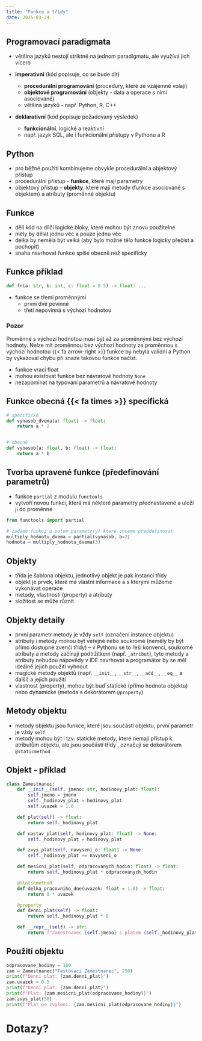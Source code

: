 ```yaml
---
title: "Funkce a třídy"
date: 2025-03-24
---
```


## Programovací paradigmata

- většina jazyků nestojí striktně na jednom paradigmatu, ale využívá jich vícero
  
- **imperativní** (kód popisuje, co se bude dít)
  - **procedurální programování** (procedury, které ze vzájemně volají)
  - **objektové programování** (objekty - data a operace s nimi asociované)
  - většina jazyků - např. Python, R, C++ 
- **deklarativní** (kód popisuje požadovaný výsledek)
  - **funkcionální**, logické a reaktivní 
  - např. jazyk SQL, ale i funkcionální přístupy v Pythonu a R

## Python

- pro běžné použití kombinujeme obvykle procedurální a objektový přístup
- procedurální přístup - **funkce**, které mají parametry
- objektový přístup - **objekty**, které mají metody (funkce asociované s objektem) a atributy (proměnné objektu)
  
## Funkce

- dělí kód na dílčí logické bloky, které mohou být znovu použitelné
- měly by dělat jednu věc a pouze jednu věc
- délka by neměla být velká (aby bylo možné tělo funkce logicky přečíst a pochopit)
- snaha navrhovat funkce spíše obecně než specificky

## Funkce příklad

```python
def fn(a: str, b: int, c: float = 0.5) -> float: ...
```

- funkce se třemi proměnnými 
  - první dvě povinné
  - třetí nepovinná s výchozí hodnotou 
  
::: {.callout-warning}
### Pozor
Proměnné s výchozí hodnotou musí být až za proměnnými bez výchozí hodnoty. Nelze mít proměnnou bez výchozí hodnoty za proměnnou s výchozí hodnotou {{< fa arrow-right >}} funkce by nebyla validní a Python by vykazoval chybu při snaze takovou funkce načíst.
:::

- funkce vrací float
- mohou existovat funkce bez návratové hodnoty `None`
- nezapomínat na typování parametrů a návratové hodnoty

## Funkce obecná {{< fa times >}} specifická
  
```python
# specifické
def vynasob_dvema(a: float) -> float:
    return a * 2


# obecné
def vynasob(a: float, b: float) -> float:
    return a * b
```

## Tvorba upravené funkce (předefinování parametrů)

- funkce `partial` z modulu `functools`
- vytvoří novou funkci, která má některé parametry přednastavené a uloží ji do proměnné

```python
from functools import partial

# zadáme funkci a potom parametr(y) které chceme předdefinovat
multiply_hodnotu_dvema = partial(vynasob, b=2)
hodnota = multiply_hodnotu_dvema(3)
```

## Objekty

- třída je šablona objektu, jednotlivý objekt je pak instancí třídy
- objekt je prvek, které má vlastní informace a s kterými můžeme vykonávat operace
- metody, vlastnosti (property) a atributy
- složitost se může různit

## Objekty detaily

- první parametr metody je vždy `self` (označení instance objektu)
- atributy i metody mohou být veřejné nebo soukromé (neměly by být přímo dostupné zvenčí třídy) -- v Pythonu se to řeší konvencí, soukromé atributy a metody začínají podtržítkem (např. `_atribut`), tyto metody a atributy nebudou nápovědy v IDE navrhovat a programátor by se měl ideálně jejich použití vyhnout
- magické metody objektů (např. `__init__`, `__str__`, `__add__`, `__eq__` a další) a jejich použití
- vlastnost (property), mohou být buď statické (přímo hodnota objektu) nebo dynamické (metoda s dekorátorem `@property`) 

## Metody objektu

- metody objektu jsou funkce, které jsou součástí objektu, první parametr je vždy `self`
- metody mohou být i tzv. statické metody, které nemají přístup k atributům objektu, ale jsou součástí třídy , označují se dekorátorem `@staticmethod`

## Objekt - příklad
```python
class Zamestnanec:
    def __init__(self, jmeno: str, hodinovy_plat: float):
        self.jmeno = jmeno
        self._hodinovy_plat = hodinovy_plat
        self.uvazek = 1.0

    def plat(self) -> float:
        return self._hodinovy_plat

    def nastav_plat(self, hodinovy_plat: float) -> None:
        self._hodinovy_plat = hodinovy_plat

    def zvys_plat(self, navyseni_o: float) -> None:
        self._hodinovy_plat += navyseni_o

    def mesicni_plat(self, odpracovanych_hodin: float) -> float:
        return self._hodinovy_plat * odpracovanych_hodin

    @staticmethod
    def delka_pracovniho_dne(uvazek: float = 1.0) -> float:
        return 8 * uvazek

    @property
    def denni_plat(self) -> float:
        return self._hodinovy_plat * 8

    def __repr__(self) -> str:
        return f"Zamestnanec {self.jmeno} s platem {self._hodinovy_plat} za hodinu"
```

## Použití objektu

```python
odpracovane_hodiny = 160
zam = Zamestnanec("Testovaci Zamestnanec", 250)
print(f"Denní plat: {zam.denni_plat}")
zam.uvazek = 0.5
print(f"Denní plat: {zam.denni_plat}")
print(f"Plat: {zam.mesicni_plat(odpracovane_hodiny)}")
zam.zvys_plat(50)
print(f"Plat po zvýšení: {zam.mesicni_plat(odpracovane_hodiny)}")
```

# Dotazy? {.center}